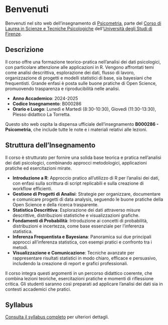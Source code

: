 # Benvenuti {.unnumbered}

Benvenuti nel sito web dell'insegnamento di [Psicometria](https://www.unifi.it/index.php?module=ofform2&mode=1&cmd=3&AA=2023&afId=689762), parte del [Corso di Laurea in Scienze e Tecniche Psicologiche](https://www.psicologia.unifi.it/vp-130-scienze-e-tecniche-psicologiche-l-24.html) dell'[Università degli Studi di Firenze](https://www.unifi.it/).

## Descrizione

Il corso offre una formazione teorico-pratica nell’analisi dei dati psicologici, con particolare attenzione alle applicazioni in R. Vengono affrontati temi come analisi descrittiva, esplorazione dei dati, flusso di lavoro, organizzazione di progetti e modelli statistici di base, sia bayesiani che frequentisti. Grande enfasi è posta sulle buone pratiche di Open Science, promuovendo trasparenza e riproducibilità nelle analisi.

- **Anno Accademico**: 2024-2025
- **Codice Insegnamento**: B000286
- **Orario e Luogo**: Lunedì e Martedì (8:30-10:30), Giovedì (11:30-13:30), Plesso didattico La Torretta.

::: callout-note
Questo sito web ospita la dispensa ufficiale dell'insegnamento **B000286 - Psicometria**, che include tutte le note e i materiali relativi alle lezioni. 
:::

## Struttura dell'Insegnamento

Il corso è strutturato per fornire una solida base teorica e pratica nell'analisi dei dati psicologici, combinando approcci metodologici, applicazioni pratiche ed esercitazioni mirate.

- **Introduzione a R**: Approccio pratico all’utilizzo di R per l’analisi dei dati, con enfasi sulla scrittura di script replicabili e sulla creazione di workflow efficienti.  
- **Gestione di Progetti di Analisi**: Strategie per organizzare, documentare e comunicare progetti di data analysis, seguendo le buone pratiche della Open Science e della ricerca trasparente.  
- **Statistica Descrittiva**: Esplorazione dei dati attraverso misure descrittive, distribuzioni statistiche e visualizzazioni grafiche.  
- **Fondamenti di Probabilità**: Introduzione ai concetti di probabilità, distribuzioni e incertezza, come base essenziale per l’inferenza statistica.  
- **Inferenza Frequentista e Bayesiana**: Panoramica sui due principali approcci all’inferenza statistica, con esempi pratici e confronto tra i metodi.  
- **Visualizzazione e Comunicazione**: Tecniche avanzate per rappresentare risultati statistici in modo chiaro, efficace e persuasivo, includendo la creazione di report e grafici professionali.  

Il corso integra questi argomenti in un percorso didattico coerente, che combina lezioni teoriche, esercitazioni pratiche e momenti di riflessione critica. Gli studenti saranno così preparati ad applicare l’analisi dei dati sia in contesti accademici che pratici.

## Syllabus

[Consulta il syllabus completo](syllabus/syllabus.pdf) per ulteriori dettagli.

